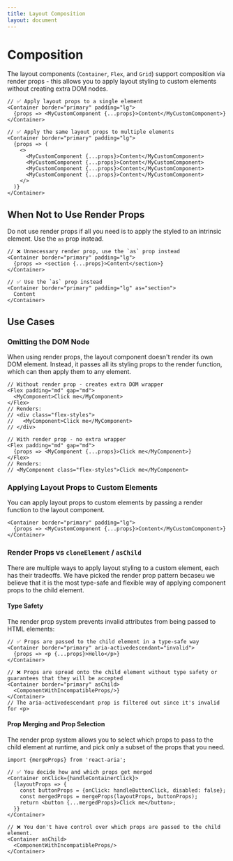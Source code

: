 ```yaml
---
title: Layout Composition
layout: document
---
```


# Composition

The layout components (`Container`, `Flex`, and `Grid`) support composition via render props - this allows you to apply layout styling to custom elements without creating extra DOM nodes.

```tsx
// ✅ Apply layout props to a single element
<Container border="primary" padding="lg">
  {props => <MyCustomComponent {...props}>Content</MyCustomComponent>}
</Container>

// ✅ Apply the same layout props to multiple elements
<Container border="primary" padding="lg">
  {props => (
    <>
      <MyCustomComponent {...props}>Content</MyCustomComponent>
      <MyCustomComponent {...props}>Content</MyCustomComponent>
      <MyCustomComponent {...props}>Content</MyCustomComponent>
      <MyCustomComponent {...props}>Content</MyCustomComponent>
    </>
  )}
</Container>
```

## When Not to Use Render Props

Do not use render props if all you need is to apply the styled to an intrinsic element. Use the `as` prop instead.

```tsx
// ❌ Unnecessary render prop, use the `as` prop instead
<Container border="primary" padding="lg">
  {props => <section {...props}>Content</section>}
</Container>

// ✅ Use the `as` prop instead
<Container border="primary" padding="lg" as="section">
  Content
</Container>
```

## Use Cases

### Omitting the DOM Node

When using render props, the layout component doesn't render its own DOM element. Instead, it passes all its styling props to the render function, which can then apply them to any element.

```tsx
// Without render prop - creates extra DOM wrapper
<Flex padding="md" gap="md">
  <MyComponent>Click me</MyComponent>
</Flex>
// Renders:
// <div class="flex-styles">
//   <MyComponent>Click me</MyComponent>
// </div>

// With render prop - no extra wrapper
<Flex padding="md" gap="md">
  {props => <MyComponent {...props}>Click me</MyComponent>}
</Flex>
// Renders:
// <MyComponent class="flex-styles">Click me</MyComponent>
```

### Applying Layout Props to Custom Elements

You can apply layout props to custom elements by passing a render function to the layout component.

```tsx
<Container border="primary" padding="lg">
  {props => <MyCustomComponent {...props}>Content</MyCustomComponent>}
</Container>
```

### Render Props vs `cloneElement` / `asChild`

There are multiple ways to apply layout styling to a custom element, each has their tradeoffs. We have picked the render prop pattern becaseu we believe that it is
the most type-safe and flexible way of applying component props to the child element.

#### Type Safety

The render prop system prevents invalid attributes from being passed to HTML elements:

```tsx
// ✅ Props are passed to the child element in a type-safe way
<Container border="primary" aria-activedescendant="invalid">
  {props => <p {...props}>Hello</p>}
</Container>

// ❌ Props are spread onto the child element without type safety or guarantees that they will be accepted
<Container border="primary" asChild>
  <ComponentWithIncompatibleProps/>}
</Container>
// The aria-activedescendant prop is filtered out since it's invalid for <p>
```

#### Prop Merging and Prop Selection

The render prop system allows you to select which props to pass to the child element at runtime, and pick only a subset of the props that you need.

```tsx
import {mergeProps} from 'react-aria';

// ✅ You decide how and which props get merged
<Container onClick={handleContainerClick}>
  {layoutProps => {
    const buttonProps = {onClick: handleButtonClick, disabled: false};
    const mergedProps = mergeProps(layoutProps, buttonProps);
    return <button {...mergedProps}>Click me</button>;
  }}
</Container>

// ❌ You don't have control over which props are passed to the child element.
<Container asChild>
  <ComponentWithIncompatibleProps/>
</Container>
```

